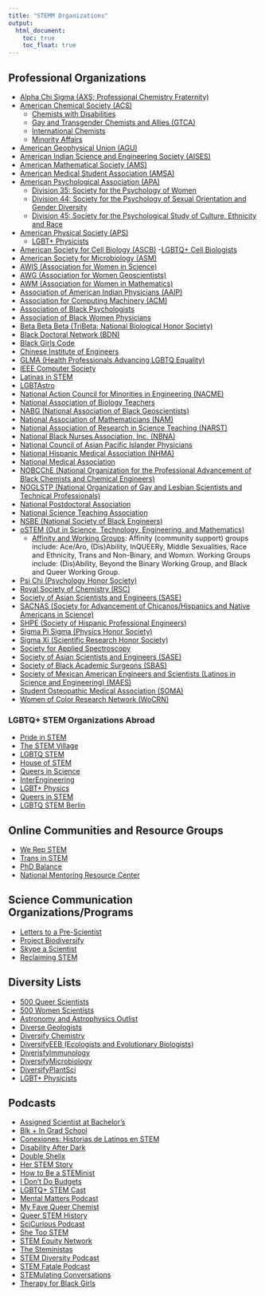 ```yaml
---
title: "STEMM Organizations"
output:
  html_document:
    toc: true
    toc_float: true
---
```


## Professional Organizations

- [Alpha Chi Sigma (AXS; Professional Chemistry Fraternity)](https://www.alphachisigma.org/)
- [American Chemical Society (ACS)](https://www.acs.org/content/acs/en.html)
    - [Chemists with Disabilities](https://acsprof.org/subdivisions/chemists-with-disabilities/)
    - [Gay and Transgender Chemists and Allies (GTCA)](https://acsprof.org/subdivisions/lgbt-and-allies/)
    - [International Chemists](https://acsprof.org/subdivisions/international-chemists/)
    - [Minority Affairs](https://acsprof.org/subdivisions/minority-affairs/)
- [American Geophysical Union (AGU)](https://www.agu.org/)
- [American Indian Science and Engineering Society (AISES)](https://www.aises.org/)
- [American Mathematical Society (AMS)](https://www.ams.org/home/page)
- [American Medical Student Association (AMSA)](https://www.amsa.org/)
- [American Psychological Association (APA)](https://www.apa.org/)
    - [Division 35: Society for the Psychology of Women](https://www.apa.org/about/division/div35)
    - [Division 44: Society for the Psychology of Sexual Orientation and Gender Diversity](https://www.apadivisions.org/division-44)
    - [Division 45: Society for the Psychological Study of Culture, Ethnicity and Race](https://www.apa.org/about/division/div45)
- [American Physical Society (APS)](https://www.aps.org/)
    - [LGBT+ Physicists](https://www.aps.org/programs/lgbt/index.cfm)
- [American Society for Cell Biology (ASCB)](https://www.ascb.org/)
    -[LGBTQ+ Cell Biologists](https://www.ascb.org/committee/lgbtq-task-force/)
- [American Society for Microbiology (ASM)](https://asm.org/)
- [AWIS (Association for Women in Science)](https://www.awis.org/)
- [AWG (Association for Women Geoscientists)](https://www.awg.org/)
- [AWM (Association for Women in Mathematics)](https://awm-math.org/)
- [Association of American Indian Physicians (AAIP)](https://www.aaip.org/)
- [Association for Computing Machinery (ACM)](https://www.acm.org/)
- [Association of Black Psychologists](http://www.abpsi.org/)
- [Association of Black Women Physicians](https://www.blackwomenphysicians.org/)
- [Beta Beta Beta (TriBeta; National Biological Honor Society)](https://www.tribeta.org/)
- [Black Doctoral Network (BDN)](https://www.blackphdnetwork.com/)
- [Black Girls Code](https://www.blackgirlscode.com/)
- [Chinese Institute of Engineers](http://www.cie-usa.org/)
- [GLMA (Health Professionals Advancing LGBTQ Equality)](http://www.glma.org/)
- [IEEE Computer Society](https://www.computer.org/)
- [Latinas in STEM](http://www.latinasinstem.com/)
- [LGBTAstro](https://twitter.com/lgbtastro)
- [National Action Council for Minorities in Engineering (NACME)](https://www.nacme.org/)
- [National Association of Biology Teachers](https://nabt.org/)
- [NABG (National Association of Black Geoscientists)](http://www.nabg-us.org/)
- [National Association of Mathematicians (NAM)](https://www.nam-math.org/)
- [National Association of Research in Science Teaching (NARST)](https://narst.org/)
- [National Black Nurses Association, Inc. (NBNA)](https://www.nbna.org/)
- [National Council of Asian Pacific Islander Physicians](http://ncapip.org/)
- [National Hispanic Medical Association (NHMA)](https://www.nhmamd.org/)
- [National Medical Association](https://www.nmanet.org/default.aspx)
- [NOBCChE (National Organization for the Professional Advancement of Black Chemists and Chemical Engineers)](https://www.nobcche.org/)
- [NOGLSTP (National Organization of Gay and Lesbian Scientists and Technical Professionals)](https://www.noglstp.org)
- [National Postdoctoral Association](https://www.nationalpostdoc.org/)
- [National Science Teaching Association](https://www.nsta.org/)
- [NSBE (National Society of Black Engineers)](https://www.nsbe.org/home.aspx)
- [oSTEM (Out in Science, Technology, Engineering, and Mathematics)](https://www.ostem.org/)
    - [Affinity and Working Groups](https://www.ostem.org/page/affinity-groups):
    Affinity (community support) groups include: Ace/Aro, (Dis)Ability, InQUEERy,
    Middle Sexualities, Race and Ethnicity, Trans and Non-Binary, and Womxn.
    Working Groups include: (Dis)Ability, Beyond the Binary Working Group, and
    Black and Queer Working Group.
- [Psi Chi (Psychology Honor Society)](https://www.psichi.org/)
- [Royal Society of Chemistry (RSC)](https://www.rsc.org/membership-and-community/)
- [Society of Asian Scientists and Engineers (SASE)](https://www.saseconnect.org/)
- [SACNAS (Society for Advancement of Chicanos/Hispanics and Native Americans in Science)](https://www.sacnas.org/)
- [SHPE (Society of Hispanic Professional Engineers)](https://www.shpe.org/)
- [Sigma Pi Sigma (Physics Honor Society)](https://www.sigmapisigma.org/sigmapisigma)
- [Sigma Xi (Scientific Research Honor Society)](https://www.sigmaxi.org/)
- [Society for Applied Spectroscopy](https://www.s-a-s.org/)
- [Society of Asian Scientists and Engineers (SASE)](https://www.saseconnect.org/)
- [Society of Black Academic Surgeons (SBAS)](https://www.sbas.net/)
- [Society of Mexican American Engineers and Scientists (Latinos in Science and Engineering) (MAES)](http://mymaes.org/)
- [Student Osteopathic Medical Association (SOMA)](https://studentdo.org/)
- [Women of Color Research Network (WoCRN)](https://womeninscience.nih.gov/women-of-color/)

### LGBTQ+ STEM Organizations Abroad

- [Pride in STEM](https://prideinstem.org/)
- [The STEM Village](https://thestemvillage.co.uk/)
- [LGBTQ STEM](https://lgbtstem.wordpress.com/)
- [House of STEM](https://houseofstem.org/)
- [Queers in Science](https://www.queersinscience.org.au/)
- [InterEngineering](http://interengineeringlgbt.com/)
- [LGBT+ Physics](https://twitter.com/lgbt_physics?lang=en)
- [Queers in STEM](https://twitter.com/QueersInSTEM)
- [LGBTQ STEM Berlin](https://www.facebook.com/lgbtqstemberlin)

## Online Communities and Resource Groups

- [We Rep STEM](https://werepstem.com/)
- [Trans in STEM](https://twitter.com/stemtrans)
- [PhD Balance](https://www.phdbalance.com/)
- [National Mentoring Resource Center](https://nationalmentoringresourcecenter.org/index.php)

## Science Communication Organizations/Programs

- [Letters to a Pre-Scientist](https://www.prescientist.org/)
- [Project Biodiversify](https://projectbiodiversify.org/)
- [Skype a Scientist](https://www.skypeascientist.com/)
- [Reclaiming STEM](https://twitter.com/Reclaiming_STEM)

## Diversity Lists

- [500 Queer Scientists](https://500queerscientists.com/)
- [500 Women Scientists](https://500womenscientists.org/)
- [Astronomy and Astrophysics Outlist](https://astro-outlist.github.io/)
- [Diverse Geologists](https://www.diversegeologists.org/)
- [Diversify Chemistry](https://diversifychemistry.com/)
- [DiversifyEEB (Ecologists and Evolutionary Biologists)](https://diversifyeeb.com/)
- [DiverisfyImmunology](https://diversifyimmunology.github.io/)
- [DiversifyMicrobiology](https://diversifymicrobiology.github.io/)
- [DiversifyPlantSci](https://tinyurl.com/DiversifyPlantSci)
- [LGBT+ Physicists](https://lgbtphysicists.org/outlist.html)

## Podcasts

* [Assigned Scientist at Bachelor’s](https://asabpodcast.com/)
* [Blk + In Grad School](https://www.blkingradschool.com/)
* [Conexiones: Historias de Latinos en STEM](https://www.stitcher.com/show/conexiones)
* [Disability After Dark](https://www.stitcher.com/show/disabilityafterdark)
* [Double Shelix](https://doubleshelix.podomatic.com/)
* [Her STEM Story](https://herstemstory.com/)
* [How to Be a STEMinist](http://podcast.tiffanydawson.co/)
* [I Don't Do Budgets](https://www.idontdobudgets.com/)
* [LGBTQ+ STEM Cast](https://anchor.fm/lgbtqstemcast)
* [Mental Matters Podcast](http://www.mentalmatterspod.com/)
* [My Fave Queer Chemist](https://www.stitcher.com/show/my-fave-queer-chemist/)
* [Queer STEM History](https://player.whooshkaa.com/shows/queer-stem-history)
* [SciCurious Podcast](https://www.scicurious.co.uk/)
* [She Too STEM](http://www.shetoostem.com/)
* [STEM Equity Network](https://stemequitynetwork.com/)
* [The Steministas](https://www.thesteministas.com/)
* [STEM Diversity Podcast](https://www.stitcher.com/show/stem-diversity-podcast)
* [STEM Fatale Podcast](https://stemfatalepodcast.podbean.com/)
* [STEMulating Conversations](http://stemulatingconvo.com/)
* [Therapy for Black Girls](https://therapyforblackgirls.com/podcast/)
